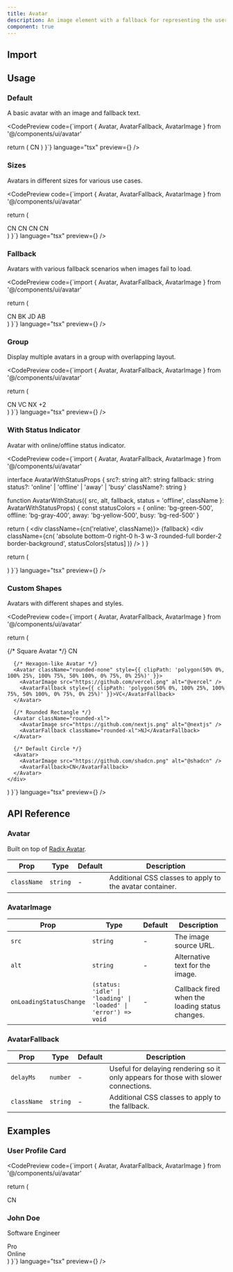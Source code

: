 ```yaml
---
title: Avatar
description: An image element with a fallback for representing the user.
component: true
---
```


## Import

<CodePreview code="import { Avatar, AvatarFallback, AvatarImage } from '@/components/ui/avatar'" language="tsx" />

## Usage

### Default

A basic avatar with an image and fallback text.

<CodePreview 
  code={`import { Avatar, AvatarFallback, AvatarImage } from '@/components/ui/avatar'

  return (
    <Avatar>
      <AvatarImage src="https://github.com/shadcn.png" alt="@shadcn" />
      <AvatarFallback>CN</AvatarFallback>
    </Avatar>
  )
}`} 
  language="tsx" 
  preview={<AvatarDefault />} 
/>

### Sizes

Avatars in different sizes for various use cases.

<CodePreview 
  code={`import { Avatar, AvatarFallback, AvatarImage } from '@/components/ui/avatar'

  return (
    <div className="flex items-center space-x-4">
      <Avatar className="h-8 w-8">
        <AvatarImage src="https://github.com/shadcn.png" alt="@shadcn" />
        <AvatarFallback className="text-xs">CN</AvatarFallback>
      </Avatar>
      <Avatar className="h-10 w-10">
        <AvatarImage src="https://github.com/shadcn.png" alt="@shadcn" />
        <AvatarFallback>CN</AvatarFallback>
      </Avatar>
      <Avatar className="h-12 w-12">
        <AvatarImage src="https://github.com/shadcn.png" alt="@shadcn" />
        <AvatarFallback>CN</AvatarFallback>
      </Avatar>
      <Avatar className="h-16 w-16">
        <AvatarImage src="https://github.com/shadcn.png" alt="@shadcn" />
        <AvatarFallback className="text-lg">CN</AvatarFallback>
      </Avatar>
    </div>
  )
}`} 
  language="tsx" 
  preview={<AvatarSizes />} 
/>

### Fallback

Avatars with various fallback scenarios when images fail to load.

<CodePreview 
  code={`import { Avatar, AvatarFallback, AvatarImage } from '@/components/ui/avatar'

  return (
    <div className="flex items-center space-x-4">
      <Avatar>
        <AvatarImage src="https://github.com/shadcn.png" alt="@shadcn" />
        <AvatarFallback>CN</AvatarFallback>
      </Avatar>
      <Avatar>
        <AvatarImage src="/broken-image.jpg" alt="Broken" />
        <AvatarFallback>BK</AvatarFallback>
      </Avatar>
      <Avatar>
        <AvatarFallback>JD</AvatarFallback>
      </Avatar>
      <Avatar>
        <AvatarFallback className="bg-blue-500 text-white">AB</AvatarFallback>
      </Avatar>
    </div>
  )
}`} 
  language="tsx" 
  preview={<AvatarFallbackDemo />} 
/>

### Group

Display multiple avatars in a group with overlapping layout.

<CodePreview 
  code={`import { Avatar, AvatarFallback, AvatarImage } from '@/components/ui/avatar'

  return (
    <div className="flex -space-x-2">
      <Avatar className="border-2 border-background">
        <AvatarImage src="https://github.com/shadcn.png" alt="@shadcn" />
        <AvatarFallback>CN</AvatarFallback>
      </Avatar>
      <Avatar className="border-2 border-background">
        <AvatarImage src="https://github.com/vercel.png" alt="@vercel" />
        <AvatarFallback>VC</AvatarFallback>
      </Avatar>
      <Avatar className="border-2 border-background">
        <AvatarImage src="https://github.com/nextjs.png" alt="@nextjs" />
        <AvatarFallback>NX</AvatarFallback>
      </Avatar>
      <Avatar className="border-2 border-background">
        <AvatarFallback>+2</AvatarFallback>
      </Avatar>
    </div>
  )
}`} 
  language="tsx" 
  preview={<AvatarGroup />} 
/>

### With Status Indicator

Avatar with online/offline status indicator.

<CodePreview 
  code={`import { Avatar, AvatarFallback, AvatarImage } from '@/components/ui/avatar'

interface AvatarWithStatusProps {
  src?: string
  alt?: string
  fallback: string
  status?: 'online' | 'offline' | 'away' | 'busy'
  className?: string
}

function AvatarWithStatus({ src, alt, fallback, status = 'offline', className }: AvatarWithStatusProps) {
  const statusColors = {
    online: 'bg-green-500',
    offline: 'bg-gray-400',
    away: 'bg-yellow-500',
    busy: 'bg-red-500'
  }

  return (
    <div className={cn('relative', className)}>
      <Avatar>
        <AvatarImage src={src} alt={alt} />
        <AvatarFallback>{fallback}</AvatarFallback>
      </Avatar>
      <div className={cn(
        'absolute bottom-0 right-0 h-3 w-3 rounded-full border-2 border-background',
        statusColors[status]
      )} />
    </div>
  )
}

  return (
    <div className="flex items-center space-x-6">
      <AvatarWithStatus
        src="https://github.com/shadcn.png"
        alt="@shadcn"
        fallback="CN"
        status="online"
      />
      <AvatarWithStatus
        src="https://github.com/vercel.png"
        alt="@vercel"
        fallback="VC"
        status="away"
      />
      <AvatarWithStatus
        fallback="JS"
        status="busy"
      />
      <AvatarWithStatus
        fallback="OF"
        status="offline"
      />
    </div>
  )
}`} 
  language="tsx" 
  preview={<AvatarWithStatusDemo />} 
/>

### Custom Shapes

Avatars with different shapes and styles.

<CodePreview 
  code={`import { Avatar, AvatarFallback, AvatarImage } from '@/components/ui/avatar'

  return (
    <div className="flex items-center space-x-4">
      {/* Square Avatar */}
      <Avatar className="rounded-lg">
        <AvatarImage src="https://github.com/shadcn.png" alt="@shadcn" />
        <AvatarFallback className="rounded-lg">CN</AvatarFallback>
      </Avatar>
      
      {/* Hexagon-like Avatar */}
      <Avatar className="rounded-none" style={{ clipPath: 'polygon(50% 0%, 100% 25%, 100% 75%, 50% 100%, 0% 75%, 0% 25%)' }}>
        <AvatarImage src="https://github.com/vercel.png" alt="@vercel" />
        <AvatarFallback style={{ clipPath: 'polygon(50% 0%, 100% 25%, 100% 75%, 50% 100%, 0% 75%, 0% 25%)' }}>VC</AvatarFallback>
      </Avatar>
      
      {/* Rounded Rectangle */}
      <Avatar className="rounded-xl">
        <AvatarImage src="https://github.com/nextjs.png" alt="@nextjs" />
        <AvatarFallback className="rounded-xl">NJ</AvatarFallback>
      </Avatar>
      
      {/* Default Circle */}
      <Avatar>
        <AvatarImage src="https://github.com/shadcn.png" alt="@shadcn" />
        <AvatarFallback>CN</AvatarFallback>
      </Avatar>
    </div>
  )
}`} 
  language="tsx" 
  preview={<AvatarCustomShapes />} 
/>

## API Reference

### Avatar

Built on top of [Radix Avatar](https://www.radix-ui.com/docs/primitives/components/avatar).

| Prop | Type | Default | Description |
| --- | --- | --- | --- |
| `className` | `string` | - | Additional CSS classes to apply to the avatar container. |

### AvatarImage

| Prop | Type | Default | Description |
| --- | --- | --- | --- |
| `src` | `string` | - | The image source URL. |
| `alt` | `string` | - | Alternative text for the image. |
| `onLoadingStatusChange` | `(status: 'idle' \| 'loading' \| 'loaded' \| 'error') => void` | - | Callback fired when the loading status changes. |

### AvatarFallback

| Prop | Type | Default | Description |
| --- | --- | --- | --- |
| `delayMs` | `number` | - | Useful for delaying rendering so it only appears for those with slower connections. |
| `className` | `string` | - | Additional CSS classes to apply to the fallback. |

## Examples

### User Profile Card

<CodePreview 
  code={`import { Avatar, AvatarFallback, AvatarImage } from '@/components/ui/avatar'

  return (
    <Card className="w-80">
      <CardContent className="p-6">
        <div className="flex items-center space-x-4">
          <Avatar className="h-16 w-16">
            <AvatarImage src="https://github.com/shadcn.png" alt="@shadcn" />
            <AvatarFallback className="text-lg">CN</AvatarFallback>
          </Avatar>
          <div className="space-y-1">
            <h3 className="font-semibold text-lg">John Doe</h3>
            <p className="text-sm text-muted-foreground">Software Engineer</p>
            <div className="flex items-center space-x-2">
              <Badge variant="secondary">Pro</Badge>
              <div className="flex items-center space-x-1">
                <div className="h-2 w-2 bg-green-500 rounded-full" />
                <span className="text-xs text-muted-foreground">Online</span>
              </div>
            </div>
          </div>
        </div>
      </CardContent>
    </Card>
  )
}`} 
  language="tsx" 
  preview={<UserProfileCard />} 
/>